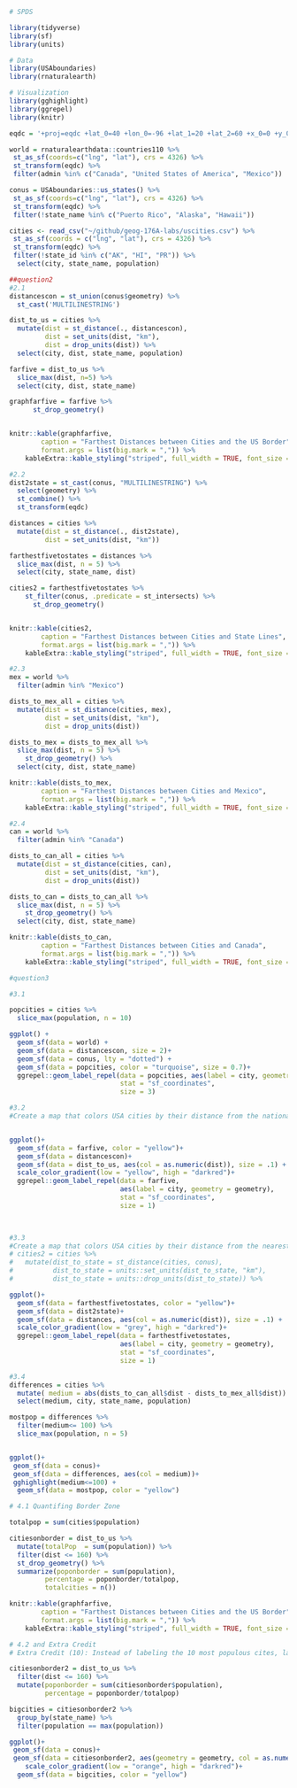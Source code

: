 ```r
# SPDS

library(tidyverse)
library(sf)
library(units)

# Data
library(USAboundaries)
library(rnaturalearth)

# Visualization
library(gghighlight)
library(ggrepel)
library(knitr)

eqdc = '+proj=eqdc +lat_0=40 +lon_0=-96 +lat_1=20 +lat_2=60 +x_0=0 +y_0=0 +datum=NAD83 +units=m +no_defs'

world = rnaturalearthdata::countries110 %>% 
 st_as_sf(coords=c("lng", "lat"), crs = 4326) %>% 
 st_transform(eqdc) %>% 
 filter(admin %in% c("Canada", "United States of America", "Mexico")) 

conus = USAboundaries::us_states() %>%
 st_as_sf(coords=c("lng", "lat"), crs = 4326) %>%
 st_transform(eqdc) %>% 
 filter(!state_name %in% c("Puerto Rico", "Alaska", "Hawaii"))

cities <- read_csv("~/github/geog-176A-labs/uscities.csv") %>% 
 st_as_sf(coords = c("lng", "lat"), crs = 4326) %>% 
 st_transform(eqdc) %>% 
 filter(!state_id %in% c("AK", "HI", "PR")) %>% 
  select(city, state_name, population)

##question2 
#2.1
distancescon = st_union(conus$geometry) %>%
  st_cast('MULTILINESTRING') 

dist_to_us = cities %>% 
  mutate(dist = st_distance(., distancescon), 
         dist = set_units(dist, "km"),
         dist = drop_units(dist)) %>% 
  select(city, dist, state_name, population) 

farfive = dist_to_us %>% 
  slice_max(dist, n=5) %>% 
  select(city, dist, state_name)

graphfarfive = farfive %>% 
      st_drop_geometry()


knitr::kable(graphfarfive,              
        caption = "Farthest Distances between Cities and the US Border",
        format.args = list(big.mark = ",")) %>% 
    kableExtra::kable_styling("striped", full_width = TRUE, font_size = 14)

#2.2 
dist2state = st_cast(conus, "MULTILINESTRING") %>% 
  select(geometry) %>% 
  st_combine() %>% 
  st_transform(eqdc)

distances = cities %>% 
  mutate(dist = st_distance(., dist2state), 
         dist = set_units(dist, "km")) 

farthestfivetostates = distances %>% 
  slice_max(dist, n = 5) %>% 
  select(city, state_name, dist) 

cities2 = farthestfivetostates %>% 
    st_filter(conus, .predicate = st_intersects) %>% 
      st_drop_geometry() 


knitr::kable(cities2,              
        caption = "Farthest Distances between Cities and State Lines",
        format.args = list(big.mark = ",")) %>% 
    kableExtra::kable_styling("striped", full_width = TRUE, font_size = 14)

#2.3 
mex = world %>% 
  filter(admin %in% "Mexico")

dists_to_mex_all = cities %>% 
  mutate(dist = st_distance(cities, mex), 
         dist = set_units(dist, "km"),
         dist = drop_units(dist)) 

dists_to_mex = dists_to_mex_all %>% 
  slice_max(dist, n = 5) %>% 
    st_drop_geometry() %>%
  select(city, dist, state_name)

knitr::kable(dists_to_mex,              
        caption = "Farthest Distances between Cities and Mexico",
        format.args = list(big.mark = ",")) %>% 
    kableExtra::kable_styling("striped", full_width = TRUE, font_size = 14)

#2.4
can = world %>% 
  filter(admin %in% "Canada")

dists_to_can_all = cities %>% 
  mutate(dist = st_distance(cities, can), 
         dist = set_units(dist, "km"),
         dist = drop_units(dist)) 

dists_to_can = dists_to_can_all %>% 
  slice_max(dist, n = 5) %>% 
    st_drop_geometry() %>%
  select(city, dist, state_name) 

knitr::kable(dists_to_can,              
        caption = "Farthest Distances between Cities and Canada",
        format.args = list(big.mark = ",")) %>% 
    kableExtra::kable_styling("striped", full_width = TRUE, font_size = 14)

#question3

#3.1 

popcities = cities %>% 
  slice_max(population, n = 10)

ggplot() +
  geom_sf(data = world) +
  geom_sf(data = distancescon, size = 2)+
  geom_sf(data = conus, lty = "dotted") +
  geom_sf(data = popcities, color = "turquoise", size = 0.7)+
  ggrepel::geom_label_repel(data = popcities, aes(label = city, geometry = geometry),
                            stat = "sf_coordinates",
                            size = 3)

```
```r
#3.2 
#Create a map that colors USA cities by their distance from the national border. In addition, re-draw and label the 5 cities that are farthest from the border.


ggplot()+
  geom_sf(data = farfive, color = "yellow")+
  geom_sf(data = distancescon)+
  geom_sf(data = dist_to_us, aes(col = as.numeric(dist)), size = .1) +
  scale_color_gradient(low = "yellow", high = "darkred")+
  ggrepel::geom_label_repel(data = farfive,
                            aes(label = city, geometry = geometry),
                            stat = "sf_coordinates",
                            size = 1)
  


#3.3 
#Create a map that colors USA cities by their distance from the nearest state border. In addition, re-draw and label the 5 cities that are farthest from any border.
# cities2 = cities %>%
#   mutate(dist_to_state = st_distance(cities, conus),
#          dist_to_state = units::set_units(dist_to_state, "km"),
#          dist_to_state = units::drop_units(dist_to_state)) %>% 

ggplot()+
  geom_sf(data = farthestfivetostates, color = "yellow")+
  geom_sf(data = dist2state)+
  geom_sf(data = distances, aes(col = as.numeric(dist)), size = .1) +
  scale_color_gradient(low = "grey", high = "darkred")+
  ggrepel::geom_label_repel(data = farthestfivetostates,
                            aes(label = city, geometry = geometry),
                            stat = "sf_coordinates",
                            size = 1)

```
```r
#3.4 
differences = cities %>%  
  mutate( medium = abs(dists_to_can_all$dist - dists_to_mex_all$dist)) %>% 
  select(medium, city, state_name, population)

mostpop = differences %>% 
  filter(medium<= 100) %>% 
  slice_max(population, n = 5)


ggplot()+
 geom_sf(data = conus)+
 geom_sf(data = differences, aes(col = medium))+
 gghighlight(medium<=100) + 
  geom_sf(data = mostpop, color = "yellow")

```
```r
# 4.1 Quantifing Border Zone

totalpop = sum(cities$population)

citiesonborder = dist_to_us %>%
  mutate(totalPop  = sum(population)) %>% 
  filter(dist <= 160) %>%
  st_drop_geometry() %>%
  summarize(poponborder = sum(population),
         percentage = poponborder/totalpop,
         totalcities = n())

knitr::kable(graphfarfive,              
        caption = "Farthest Distances between Cities and the US Border",
        format.args = list(big.mark = ",")) %>% 
    kableExtra::kable_styling("striped", full_width = TRUE, font_size = 14)
```

```r
# 4.2 and Extra Credit
# Extra Credit (10): Instead of labeling the 10 most populous cites, label the most populous city in each state within the Danger Zone.

citiesonborder2 = dist_to_us %>% 
  filter(dist <= 160) %>% 
  mutate(poponborder = sum(citiesonborder$population), 
         percentage = poponborder/totalpop) 

bigcities = citiesonborder2 %>% 
  group_by(state_name) %>% 
  filter(population == max(population))

ggplot()+
 geom_sf(data = conus)+
 geom_sf(data = citiesonborder2, aes(geometry = geometry, col = as.numeric(dist)))+
    scale_color_gradient(low = "orange", high = "darkred")+
  geom_sf(data = bigcities, color = "yellow")

```


